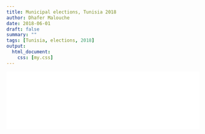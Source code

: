 ```yaml
---
title: Municipal elections, Tunisia 2018
author: Dhafer Malouche
date: 2018-06-01
draft: false
summary: ""
tags: [Tunisia, elections, 2018] 
output: 
  html_document:
    css: [my.css]
---
```







<iframe width="100%" height="150" name="iframe" src="municdash.html" frameborder="0" scrolling="no"></iframe>